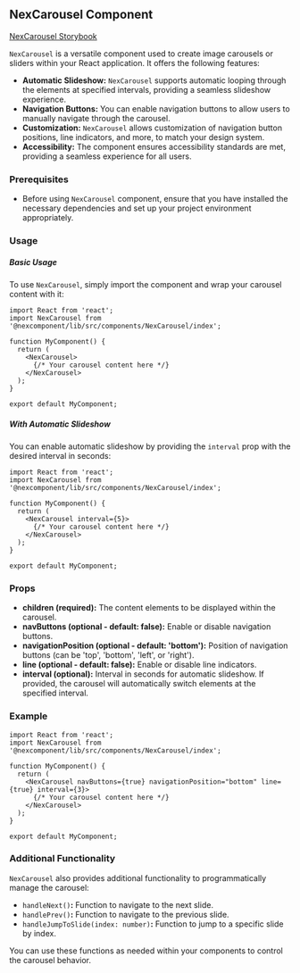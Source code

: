 ## NexCarousel Component

[NexCarousel Storybook](http://localhost:6006/?path=/docs/nexcomponent-nexcarousel--docs)

`NexCarousel` is a versatile component used to create image carousels or sliders within your React application. It offers the following features:

* **Automatic Slideshow:** `NexCarousel` supports automatic looping through the elements at specified intervals, providing a seamless slideshow experience.
* **Navigation Buttons:** You can enable navigation buttons to allow users to manually navigate through the carousel.
* **Customization:** `NexCarousel` allows customization of navigation button positions, line indicators, and more, to match your design system.
* **Accessibility:** The component ensures accessibility standards are met, providing a seamless experience for all users.

### Prerequisites

* Before using `NexCarousel` component, ensure that you have installed the necessary dependencies and set up your project environment appropriately.

### Usage

##### Basic Usage

To use `NexCarousel`, simply import the component and wrap your carousel content with it:

```tsx
import React from 'react';
import NexCarousel from '@nexcomponent/lib/src/components/NexCarousel/index';

function MyComponent() {
  return (
    <NexCarousel>
      {/* Your carousel content here */}
    </NexCarousel>
  );
}

export default MyComponent;
```

##### With Automatic Slideshow

You can enable automatic slideshow by providing the `interval` prop with the desired interval in seconds:

```tsx
import React from 'react';
import NexCarousel from '@nexcomponent/lib/src/components/NexCarousel/index';

function MyComponent() {
  return (
    <NexCarousel interval={5}>
      {/* Your carousel content here */}
    </NexCarousel>
  );
}

export default MyComponent;
```

### Props

* **children (required):** The content elements to be displayed within the carousel.
* **navButtons (optional - default: false):** Enable or disable navigation buttons.
* **navigationPosition (optional - default: 'bottom'):** Position of navigation buttons (can be 'top', 'bottom', 'left', or 'right').
* **line (optional - default: false):** Enable or disable line indicators.
* **interval (optional):** Interval in seconds for automatic slideshow. If provided, the carousel will automatically switch elements at the specified interval.

### Example

```tsx
import React from 'react';
import NexCarousel from '@nexcomponent/lib/src/components/NexCarousel/index';

function MyComponent() {
  return (
    <NexCarousel navButtons={true} navigationPosition="bottom" line={true} interval={3}>
      {/* Your carousel content here */}
    </NexCarousel>
  );
}

export default MyComponent;
```

### Additional Functionality

`NexCarousel` also provides additional functionality to programmatically manage the carousel:

* `handleNext()`**:** Function to navigate to the next slide.
* `handlePrev()`**:** Function to navigate to the previous slide.
* `handleJumpToSlide(index: number)`**:** Function to jump to a specific slide by index.

You can use these functions as needed within your components to control the carousel behavior.